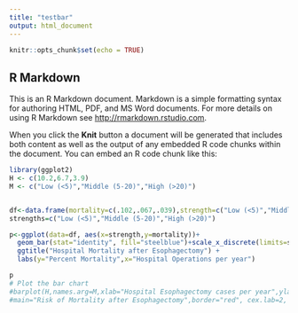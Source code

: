 ```yaml
---
title: "testbar"
output: html_document
---
```


```r
knitr::opts_chunk$set(echo = TRUE)
```

## R Markdown

This is an R Markdown document. Markdown is a simple formatting syntax for authoring HTML, PDF, and MS Word documents. For more details on using R Markdown see <http://rmarkdown.rstudio.com>.

When you click the **Knit** button a document will be generated that includes both content as well as the output of any embedded R code chunks within the document. You can embed an R code chunk like this:

```r
library(ggplot2)
H <- c(10.2,6.7,3.9)
M <- c("Low (<5)","Middle (5-20)","High (>20)")


df<-data.frame(mortality=c(.102,.067,.039),strength=c("Low (<5)","Middle (5-20)","High (>20)"))
strengths=c("Low (<5)","Middle (5-20)","High (>20)")

p<-ggplot(data=df, aes(x=strength,y=mortality))+
  geom_bar(stat="identity", fill="steelblue")+scale_x_discrete(limits=strengths)+scale_y_continuous(labels = scales::percent_format(accuracy=1)) +theme_minimal() + theme( axis.text=element_text(size=12,face="bold"),axis.title=element_text(size=14, face="bold"),plot.title = element_text(hjust=0.5,face="bold",size=16)) +
  ggtitle("Hospital Mortality after Esophagectomy") +
  labs(y="Percent Mortality",x="Hospital Operations per year")

p
# Plot the bar chart 
#barplot(H,names.arg=M,xlab="Hospital Esophagectomy cases per year",ylab="Risk of Death (Percent)",col="blue",
#main="Risk of Mortality after Esophagectomy",border="red", cex.lab=2, cex.names = 2)
```

